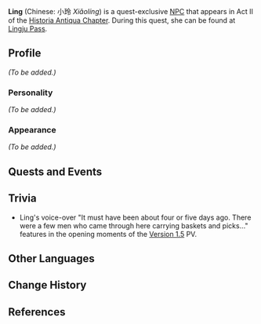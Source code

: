 {{Character Infobox
|image            = NPC Ling.png
|region           = Liyue
|voiceEN          = [https://www.marissalenti.com/ Marissa Lenti]<ref>Twitter: [https://twitter.com/MarissaLenti/status/1387579746033172484 EN VA Self Announcement]</ref>
|type             = Quest NPC
}}
'''Ling''' (Chinese: 小玲 ''Xiǎolíng'') is a quest-exclusive [[NPC]] that appears in Act II of the [[Historia Antiqua Chapter]]. During this quest, she can be found at [[Lingju Pass]].
<!--
==Location==
<gallery>
NPC Location Ling.png|Ling's location
NPC Location Ling Context.png|Additional context
</gallery>
-->
==Profile==
<!-- detailed story/lore information goes here -->
''(To be added.)''

===Personality===
''(To be added.)''

===Appearance===
''(To be added.)''

==Quests and Events==
{{Quests and Events}}

==Trivia==
* Ling's voice-over "It must have been about four or five days ago. There were a few men who came through here carrying baskets and picks..." features in the opening moments of the [[Version 1.5]] PV.

==Other Languages==
{{Other Languages
|default_hidden = 1
|en      = Ling
|zhs     = 小玲
|zhs_rm  = Xiǎolíng
|zht     = 小玲
|zht_rm  = Xiǎolíng
|ja      = 小玲
|ja_rm   = Shourei{{Assumed}}
|ko      = 소영
|ko_rm   = Soyeong
|es      = Ling
|fr      = Xiaoling
|ru      = Сяо Лин
|th      = Ling
|vi      = Ling
|de      = Ling
|id      = Ling
|pt      = Ling
|tr      = Ling
|it      = Ling
}}

==Change History==
{{Change History|1.5}}

==References==
{{Reflist}}